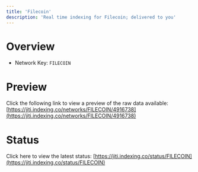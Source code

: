 ```yaml
---
title: 'Filecoin'
description: 'Real time indexing for Filecoin; delivered to you'
---
```


# Overview
- Network Key: `FILECOIN`

# Preview
Click the following link to view a preview of the raw data available: [https://jiti.indexing.co/networks/FILECOIN/4916738](https://jiti.indexing.co/networks/FILECOIN/4916738)

# Status
Click here to view the latest status: [https://jiti.indexing.co/status/FILECOIN](https://jiti.indexing.co/status/FILECOIN)
